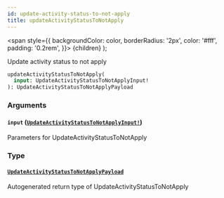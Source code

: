 ```yaml
---
id: update-activity-status-to-not-apply
title: updateActivityStatusToNotApply
---
```


<span
style={{
      backgroundColor: color,
      borderRadius: '2px',
      color: '#fff',
      padding: '0.2rem',
    }}>
{children}
</span>
);

Update activity status to not apply

```graphql
updateActivityStatusToNotApply(
  input: UpdateActivityStatusToNotApplyInput!
): UpdateActivityStatusToNotApplyPayload

```

### Arguments

#### `input` ([`UpdateActivityStatusToNotApplyInput!`](/api/graphql/documentation/inputs/update-activity-status-to-not-apply-input))

Parameters for UpdateActivityStatusToNotApply

### Type

#### [`UpdateActivityStatusToNotApplyPayload`](/api/graphql/documentation/objects/update-activity-status-to-not-apply-payload)

Autogenerated return type of UpdateActivityStatusToNotApply

